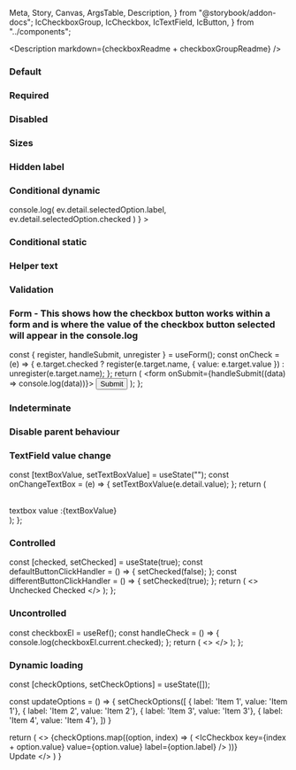   Meta,
  Story,
  Canvas,
  ArgsTable,
  Description,
} from "@storybook/addon-docs";
  IcCheckboxGroup,
  IcCheckbox,
  IcTextField,
  IcButton,
} from "../components";

<Meta title="Checkbox" component={IcCheckboxGroup} />

<Description markdown={checkboxReadme + checkboxGroupReadme} />

### Default

<Canvas>
  <Story name="Default">
    <IcCheckboxGroup label="This is a label" name="1">
      <IcCheckbox value="valueName1" label="Unselected / Default" />
      <IcCheckbox value="valueName2" label="Selected / Default" checked />
      <IcCheckbox value="valueName3" label="Unselected / Disabled" disabled />
    </IcCheckboxGroup>
  </Story>
</Canvas>

### Required

<Canvas>
  <Story name="Required">
    <IcCheckboxGroup label="This is a label" required name="1">
      <IcCheckbox value="valueName1" label="Unselected / Default" />
      <IcCheckbox value="valueName2" label="Selected / Default" checked />
      <IcCheckbox value="valueName3" label="Unselected / Disabled" disabled />
    </IcCheckboxGroup>
  </Story>
</Canvas>

### Disabled

<Canvas>
  <Story name="Disabled">
    <IcCheckboxGroup label="This is a label" name="1" disabled>
      <IcCheckbox value="valueName1" label="Unselected / Disabled 1" disabled />
      <IcCheckbox value="valueName2" label="Unselected / Disabled 2" disabled />
      <IcCheckbox value="valueName3" label="Unselected / Disabled 3" disabled />
      <IcCheckbox
        value="valueName4"
        label="Selected / Disabled"
        disabled
        checked
      />
    </IcCheckboxGroup>
  </Story>
</Canvas>

### Sizes

<Canvas>
  <Story name="Sizes">
    <IcCheckboxGroup
      size="large"
      label="These are checkboxes with the 'size' attribute set on them individually"
      name="group1"
    >
      <IcCheckbox
        size="small"
        value="valueName1"
        label="Unselected / Default"
      />
      <IcCheckbox
        size="default"
        value="valueName2"
        label="Selected / Default"
        checked
      />
      <IcCheckbox
        size="large"
        value="valueName3"
        label="Unselected / Disabled"
        disabled
      />
    </IcCheckboxGroup>
    <IcCheckboxGroup
      size="small"
      label="This is a checkbox group with small checkboxes"
      name="group2"
    >
      <IcCheckbox value="valueName1" label="Unselected / Default" />
      <IcCheckbox value="valueName2" label="Selected / Default" checked />
      <IcCheckbox value="valueName3" label="Unselected / Disabled" disabled />
    </IcCheckboxGroup>
    <IcCheckboxGroup
      size="default"
      label="This is a checkbox group with default-sized checkboxes"
      name="group3"
    >
      <IcCheckbox value="valueName1" label="Unselected / Default" />
      <IcCheckbox value="valueName2" label="Selected / Default" checked />
      <IcCheckbox value="valueName3" label="Unselected / Disabled" disabled />
    </IcCheckboxGroup>
    <IcCheckboxGroup
      size="large"
      label="This is a checkbox group with large checkboxes"
      name="group4"
    >
      <IcCheckbox value="valueName1" label="Unselected / Default" />
      <IcCheckbox value="valueName2" label="Selected / Default" checked />
      <IcCheckbox value="valueName3" label="Unselected / Disabled" disabled />
    </IcCheckboxGroup>
  </Story>
</Canvas>

### Hidden label

<Canvas>
  <Story name="Hidden label">
    <IcCheckboxGroup label="This is a label" hideLabel name="1">
      <IcCheckbox value="valueName1" label="Unselected / Default" />
      <IcCheckbox value="valueName2" label="Selected / Default" checked />
      <IcCheckbox value="valueName3" label="Unselected / Disabled" disabled />
    </IcCheckboxGroup>
  </Story>
</Canvas>

### Conditional dynamic

<Canvas>
  <Story name="Conditional dynamic">
    <IcCheckboxGroup
      label="Conditional dynamic"
      name="1"
      onIcChange={(ev) =>
        console.log(
          ev.detail.selectedOption.label,
          ev.detail.selectedOption.checked
        )
      }
    >
      <IcCheckbox
        additionalFieldDisplay="dynamic"
        value="valueName1"
        label="option1"
      >
        <IcTextField
          slot="additional-field"
          placeholder="Placeholder"
          label="What's your favourite type of coffee?"
        />
      </IcCheckbox>
      <IcCheckbox
        additionalFieldDisplay="dynamic"
        value="valueName2"
        label="option2 - error example"
      >
        <IcTextField
          validationStatus="error"
          validationText="now it has really gone to (coffee) pot"
          slot="additional-field"
          placeholder="Placeholder"
          label="What's your favourite type of coffee?"
        />
      </IcCheckbox>
      <IcCheckbox
        additionalFieldDisplay="dynamic"
        value="valueName3"
        label="option3"
      >
        <IcTextField
          slot="additional-field"
          placeholder="Placeholder"
          label="What's your favourite type of coffee?"
        />
      </IcCheckbox>
    </IcCheckboxGroup>
  </Story>
</Canvas>

### Conditional static

<Canvas>
  <Story name="Conditional static" parameters={{ loki: { skip: true } }}>
    <IcCheckboxGroup label=" Conditional static " name="1">
      <IcCheckbox value="valueName1" label="option1">
        <IcTextField
          slot="additional-field"
          label="What's your favourite type of coffee?"
        />
      </IcCheckbox>
      <IcCheckbox value="valueName2" label="option2" />
    </IcCheckboxGroup>
  </Story>
</Canvas>

### Helper text

<Canvas>
  <Story name="Helper text">
    <IcCheckboxGroup label="This is a label" name="1" helperText="Helper text">
      <IcCheckbox value="valueName1" label="Unselected / Default" />
      <IcCheckbox value="valueName2" label="Selected / Default" checked />
      <IcCheckbox value="valueName3" label="Unselected / Disabled" disabled />
    </IcCheckboxGroup>
  </Story>
</Canvas>

### Validation

<Canvas>
  <Story name="Validation">
    <IcCheckboxGroup
      label="This is a label"
      name="1"
      validationStatus="error"
      validationText="Error message"
    >
      <IcCheckbox value="valueName1" label="Unselected / Default" />
      <IcCheckbox value="valueName2" label="Selected / Default" checked />
      <IcCheckbox value="valueName3" label="Unselected / Disabled" disabled />
    </IcCheckboxGroup>
  </Story>
</Canvas>

### Form - This shows how the checkbox button works within a form and is where the value of the checkbox button selected will appear in the console.log

  const { register, handleSubmit, unregister } = useForm();
  const onCheck = (e) => {
    e.target.checked
      ? register(e.target.name, { value: e.target.value })
      : unregister(e.target.name);
  };
  return (
    <form onSubmit={handleSubmit((data) => console.log(data))}>
      <IcCheckboxGroup label="This is a label" name="1">
        <IcCheckbox
          name="checkbox1"
          value="valueName1"
          label="Unselected / Default"
          onCheckboxChecked={onCheck}
        />
        <IcCheckbox
          name="checkbox2"
          value="valueName2"
          label="Selected / Default"
          onCheckboxChecked={onCheck}
        />
        <IcCheckbox
          name="checkbox3"
          value="valueName3"
          label="Unselected / Disabled"
          Disabled
        />
      </IcCheckboxGroup>
      <input type="submit" value="Submit" />
    </form>
  );
};

<Canvas>
  <Story name="Form">
    <Form />
  </Story>
</Canvas>

### Indeterminate

<Canvas>
  <Story name="Indeterminate">
    <IcCheckboxGroup label="Liked things" name="1">
      <IcCheckbox
        value="drinks"
        label="Drinks"
        checked="true"
        indeterminate="true"
      >
        <IcCheckboxGroup
          name="2"
          label="Coffee"
          hideLabel
          slot="additional-field"
        >
          <IcCheckbox value="tea" label="Tea" />
          <IcCheckbox
            value="coffee"
            label="Coffee"
            checked="true"
            indeterminate="true"
          >
            <IcCheckboxGroup
              label="Coffees"
              hideLabel
              slot="additional-field"
              name="3"
            >
              <IcCheckbox value="mocha" label="Mocha" />
              <IcCheckbox value="espresso" label="Espresso" checked />
              <IcCheckbox value="cappucino" label="Cappucino" />
            </IcCheckboxGroup>
          </IcCheckbox>
          <IcCheckbox value="juice" label="Juice" />
        </IcCheckboxGroup>
      </IcCheckbox>
    </IcCheckboxGroup>
  </Story>
</Canvas>

### Disable parent behaviour

<Canvas>
  <Story name="Disable parent behaviour">
    <IcCheckboxGroup label="Liked things" name="1">
      <IcCheckbox
        value="drinks"
        label="Drinks"
        checked="true"
        indeterminate="true"
        disableParentCheckboxBehaviour={false}
      >
        <IcCheckboxGroup
          name="2"
          label="Coffee"
          hideLabel
          slot="additional-field"
        >
          <IcCheckbox value="tea" label="Tea" />
          <IcCheckbox
            value="coffee"
            label="Coffee"
            checked="true"
            indeterminate="true"
            disableParentCheckboxBehaviour={false}
          >
            <IcCheckboxGroup
              label="Coffees"
              hideLabel
              slot="additional-field"
              name="3"
            >
              <IcCheckbox value="mocha" label="Mocha" />
              <IcCheckbox value="espresso" label="Espresso" checked />
              <IcCheckbox value="cappucino" label="Cappucino" />
            </IcCheckboxGroup>
          </IcCheckbox>
          <IcCheckbox value="juice" label="Juice" />
        </IcCheckboxGroup>
      </IcCheckbox>
    </IcCheckboxGroup>
  </Story>
</Canvas>

### TextField value change

  const [textBoxValue, setTextBoxValue] = useState("");
  const onChangeTextBox = (e) => {
    setTextBoxValue(e.detail.value);
  };
  return (
    <div>
      <IcCheckboxGroup label="This is a label" name="1">
        <IcCheckbox
          additionalFieldDisplay="static"
          value="valueName1"
          label="option1"
        >
          <IcTextField
            slot="additional-field"
            placeholder="Placeholder"
            label="What's your favourite type of coffee?"
            onIcChange={onChangeTextBox}
          />
        </IcCheckbox>
      </IcCheckboxGroup>
      <br />
      <div>textbox value :{textBoxValue}</div>
    </div>
  );
};

<Canvas>
  <Story name="TextField value change">
    <TextField />
  </Story>
</Canvas>

### Controlled

  const [checked, setChecked] = useState(true);
  const defaultButtonClickHandler = () => {
    setChecked(false);
  };
  const differentButtonClickHandler = () => {
    setChecked(true);
  };
  return (
    <>
      <IcCheckbox checked={checked} label="Label" value="valueName1" />
      <IcButton variant="primary" onClick={defaultButtonClickHandler}>
        Unchecked
      </IcButton>
      <IcButton variant="primary" onClick={differentButtonClickHandler}>
        Checked
      </IcButton>
    </>
  );
};

<Canvas>
  <Story name="Controlled">
    <Controlled />
  </Story>
</Canvas>

### Uncontrolled

  const checkboxEl = useRef();
  const handleCheck = () => {
    console.log(checkboxEl.current.checked);
  };
  return (
    <>
      <IcCheckbox
        ref={checkboxEl}
        label="Label"
        value="valueName1"
        onIcCheck={handleCheck}
      />
    </>
  );
};

<Canvas>
  <Story name="Uncontrolled">
    <Uncontrolled />
  </Story>
</Canvas>

### Dynamic loading

  const [checkOptions, setCheckOptions] = useState([]);
  
  const updateOptions = () => {
    setCheckOptions([
      { label: 'Item 1', value: 'Item 1'},
      { label: 'Item 2', value: 'Item 2'},
      { label: 'Item 3', value: 'Item 3'},
      { label: 'Item 4', value: 'Item 4'},
    ])
  }

  return (
  <>
    <IcCheckboxGroup label="What is your favourite coffee?" name="checkbox-group-1">
      {checkOptions.map((option, index) => (
        <IcCheckbox
          key={index + option.value}
          value={option.value}
          label={option.label}
        />
      ))}
    </IcCheckboxGroup>
    <br />
    <IcButton onClick={updateOptions}>Update</IcButton>
  </>
  ) 
}

<Canvas>
  <Story name="Dynamic loading">
    <CheckOptionsDynamic />
  </Story>
</Canvas>
